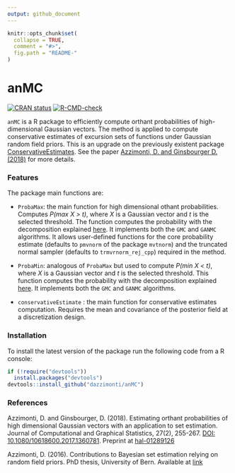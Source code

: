 ```yaml
---
output: github_document
---
```


<!-- README.md is generated from README.Rmd. Please edit that file -->

```r
knitr::opts_chunk$set(
  collapse = TRUE,
  comment = "#>",
  fig.path = "README-"
)
```

# anMC

<!-- badges: start -->
[![CRAN status](https://www.r-pkg.org/badges/version/anMC)](https://CRAN.R-project.org/package=anMC)
[![R-CMD-check](https://github.com/dazzimonti/anMC/actions/workflows/R-CMD-check.yaml/badge.svg)](https://github.com/dazzimonti/anMC/actions/workflows/R-CMD-check.yaml)
<!-- badges: end -->

`anMC` is a R package to efficiently compute orthant probabilities of high-dimensional Gaussian vectors. The method is applied to compute conservative estimates of excursion sets of functions under Gaussian random field priors. This is an upgrade on the previously existent package [ConservativeEstimates][consEst-reference]. See the paper [Azzimonti, D. and Ginsbourger D. (2018)][article-reference] for more details.

### Features

The package main functions are:

* `ProbaMax`: the main function for high dimensional othant probabilities. Computes _P(max X > t)_, where _X_ is a Gaussian vector and _t_ is the selected threshold. The function computes the probability with the decomposition explained [here][article-reference]. It implements both the `GMC` and `GANMC` algorithms. It allows user-defined functions for the core probability estimate (defaults to `pmvnorm` of the package `mvtnorm`) and the truncated normal sampler (defaults to `trmvrnorm_rej_cpp`) required in the method.

* `ProbaMin`: analogous of `ProbaMax` but used to compute _P(min X < t)_, where _X_ is a Gaussian vector and _t_ is the selected threshold. This function computes the probability with the decomposition explained [here][article-reference]. It implements both the `GMC` and `GANMC` algorithms.

* `conservativeEstimate` : the main function for conservative estimates computation. Requires the mean and covariance of the posterior field at a discretization design.



### Installation

To install the latest version of the package run the following code from a R console:

```r
if (!require("devtools"))
  install.packages("devtools")
devtools::install_github("dazzimonti/anMC")
```


### References

Azzimonti, D. and Ginsbourger, D. (2018). Estimating orthant probabilities of high dimensional Gaussian vectors with an application to set estimation. Journal of Computational and Graphical Statistics, 27(2), 255-267. [DOI: 10.1080/10618600.2017.1360781][doi-article]. Preprint at [hal-01289126][article-reference]

Azzimonti, D. (2016). Contributions to Bayesian set estimation relying on random field priors. PhD thesis, University of Bern. Available at [link][thesis-reference]

[doi-article]: https://doi.org/10.1080/10618600.2017.1360781
[article-reference]: https://hal.science/hal-01289126
[consEst-reference]: https://github.com/dazzimonti/ConservativeEstimates
[thesis-reference]: https://biblio.unibe.ch/download/eldiss/16azzimonti_d.pdf
